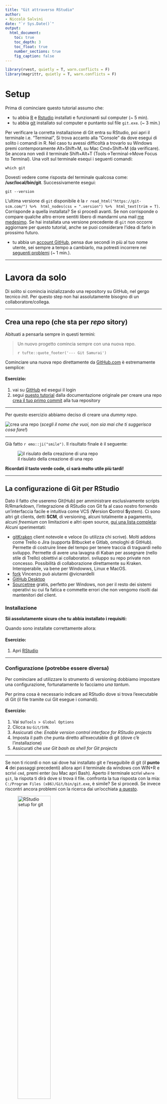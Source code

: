 ```yaml
---
title: "Git attraverso RStudio"
author:
- Niccolò Salvini
date: "`r Sys.Date()`"
output:
  html_document:
    toc: true
    toc_depth: 3
    toc_float: true
    number_sections: true
    fig_caption: false
---
```



```r

library(rvest, quietly = T, warn.conflicts = F)
library(magrittr, quietly = T, warn.conflicts = F)

```



# Setup

Prima di cominciare questo tutorial assumo che:

* tu abbia [R](https://lib.ugent.be/CRAN/) e [Rstudio](https://www.rstudio.com/products/rstudio/download/) installati e funzionanti sul computer (~ 5 min).
* tu abbia [git](https://git-scm.com/) installato sul computer e puntanto sul file `git.exe`. (~ 3 min.)

Per verificare la corretta installazione di Git entra su RStudio, poi apri il terminale i.e. "Terminal", Si trova accanto alla "Console" da dove esegui di solito i comandi in R. Nel caso tu avessi difficoltà a trovarlo su Windows premi contemporamente Alt+Shift+M, su Mac Cmd+Shift+M (da verificare). Se ancora non vedi il terminale Shift+Alt+T (Tools->Terminal->Move Focus to Terminal). 
Una volt sul terminale esequi i seguenti comandi:

```
which git
```

Dovesti vedere come risposta del terminale qualcosa come:  **/usr/local/bin/git**.
Successivamente esegui:

```
git --version
```

L'ultima versione di `git` disponibile è la `r read_html("https://git-scm.com/") %>%  html_nodes(css = ".version") %>%  html_text(trim = T)`. Corrisponde a quella installata? Se sì procedi avanti. Se non corrisponde o compare qualche altro errore sentiti libero di mandarmi una mail [me medesimo](mailto:niccolo.salvini27@gmail.com). Se hai installata una versione precedente di `git` non occorre aggiornare per questo tutorial, anche se puoi considerare l'idea di farlo in prossimo futuro.

* tu abbia un [account GitHub](https://github.com/join), pensa due secondi in più al tuo nome utente, sei sempre a tempo a cambiarlo, ma potresti incorrere nei [seguenti problemi](https://docs.github.com/en/github/setting-up-and-managing-your-github-user-account/changing-your-github-username) (~ 1 min.).

---

# Lavora da solo {data-background=##75aada}

Di solito si comincia inizializzando una repository su GitHub, nel gergo tecnico  _init_. Per questo step non hai assolutamente bisogno di un collaboratore/collega.

---

## Crea una repo (che sta per _repo_ sitory)

Abituati a pensarla sempre in questi termini: 

> Un nuovo progetto comincia sempre con una nuova repo.
>
> `r tufte::quote_footer('--- Git Samurai')`


Cominciare una nuova repo direttamente da [GitHub.com](https://github.com) è estremamente semplice:

<div class="bs-callout bs-callout-exercise">
<h4>Esercizio:</h4>
1. vai su [GitHub](https://github.com) ed esegui il login
2. segui [questo tutorial](https://help.github.com/articles/create-a-repo/) dalla documentazione originale per creare una repo [crea il tuo primo commit](https://help.github.com/articles/create-a-repo/#commit-your-first-change) alla tua repository
</div>

---

Per questo esercizio abbiamo deciso di creare una _dummy repo_.

![crea una repo](./static/images/create-a-repo.png)
(*scegli il nome che vuoi, non sia mai che ti suggerisca cosa fare!*)

---

Già fatto `r emo::ji("smile")`. Il risultato finale è il seguente:


![il risulato della creazione di una repo](./static/images/create-repo-result.png)


:::bulb
**Ricordati il tasto verde code, ci sarà molto utile più tardi!**
:::

---

## La configurazione di Git per RStudio

Dato il fatto che useremo Git(Hub) per amministrare esclusivamente scripts R/Rmarkdown, l'integrazione di RStudio con Git fa al caso nostro fornendo un'interfaccia facile e intuitiva come VCS (**V**ersion **C**ontrol **S**ystem).
Ci sono altri git clients, detti **SCM**, di versioning, alcuni totalmente a pagamento, alcuni _freemium_ con limitazioni e altri open source, [qui una lista completa](https://git-scm.com/downloads/guis):
Alcuni sperimentati:

* [gitKraken](https://www.gitkraken.com/) client notevole e veloce (lo utilizza chi scrive). Molti addons come Trello o Jira (supporta Bitbucket e Gitlab, omologhi di GitHub). Permette di costruire linee del tempo per tenere traccia di traguardi nello sviluppo. Permette di avere una lavagna di Kaban per assegnare (nello stile di Trello) obiettivi ai collaboratori. sviluppo su repo private non concesso. Possibilità di collaborazione direttamente su Kraken. Interoperabile, va bene per Windowws, Linux e MacOS.
* [fork](https://git-fork.com/) Vincenzo può aiutarmi @vicnardelli
* [GitHub Desktop](https://desktop.github.com/)
* [Sourcetree](https://www.sourcetreeapp.com/) gratis, perfetto per Windows, non per il resto dei sistemi operativi su cui fa fatica e commette errori che non vengomo risolti dai mantenitori del client.


### Installazione

:::warn
**Sii assolutamente sicuro che tu abbia installato i requisiti:**
:::


<!-- <div class="bs-callout bs-callout-exercise"> -->
<!-- <h4>Esercizio:</h4> -->
<!-- 1. [Download](https://git-scm.com/downloads) Git -->
<!-- 1. Installa [RStudio](https://inbo.github.io/tutorials/installation-RStudio-admin.html) -->
<!-- </div> -->

Quando sono installate correttamente allora:

<div class="bs-callout bs-callout-exercise">
<h4>Esercizio:</h4>
1. Apri [RStudio](https://inbo.github.io/tutorials/installation-RStudio-user.html)
</div>

---

### Configurazione (potrebbe essere diversa)

Per cominciare ad utilizzare lo strumento di versioning dobbiamo impostare una configurazione, fortunatamente lo facciamo _una tantum_.

Per prima cosa è necessario indicare ad RStudio dove si trova l'executable di Git (il file tramite cui Git esegue i comandi).

<div class="bs-callout bs-callout-exercise">
<h4>Esercizio:</h4>
1. Vai su`Tools > Global Options`
1. Clicca su `Git/SVN`.
1. Assicurati che: *Enable version control interface for RStudio projects*
1. Imposta il path che punta diretto all'executable di git (dove c'è l'installazione)
1. Assicurati che *use Git bash as shell for Git projects*
</div>

---

Se non ti ricordi o non sai dove hai installato git e l'eseguibile di git (il **punto 4** dei passaggi precedenti) allora apri il terminale da windows con WIN+R e scrivi `cmd`, premi enter (su Mac apri Bash). Aperto il terminale scrivi `where git`, la rispota ti dirà dove si trova il file. confronta la tua risposta con la mia: `C:/Program Files (x86)/Git/bin/git.exe`, è simile? Se sì procedi. Se invece riscontri ancora problemi con la ricerca dai un'occhiata [a questo](http://happygitwithr.com/rstudio-see-git.html#tell-rstudio-where-to-find-git).

![RStudio setup for git](./static/images/RStudio-setup-git.png){width=50%}

---
Adesso dobbiamo dire a GitHub chi siamo, con l'obiettivo di stabilire una connessione all'account online. Per farlo git ha bisogno delle credenziali di GitHub, i.e. username e GitHub email:

<div class="bs-callout bs-callout-exercise">
<h4>Esercizio:</h4>
1. vai su `Tools > Shell` e apri shell
1. nella shell, scrivi i seguenti comandi e premi invio.
```
git config --global user.name "mygithubusername"
```
1. Sempre nella shell scrivi il seguente comando completando con la mail di registrazione e premi invio:
```
git config --global user.email "my.name@gmail.com"
```
</div>

---

![RStudio setup git shell](./static/images/Rstudio-GitShell.png){width=75%}


Mi raccomando usa il tuo **username GitHub**! Per verificare che tutta la configurazione sia andata a buon fine esegui questo comando: `git config --global --list`

Se la configirazione ha avuto esito positivo allora congratulazioni, il tuo setup è finito! 👍

---


Se ti trovi male con la configurazione da terminale recentemente il pacchetto `usethis` ha introdotto una serie di funzioni per interagire con Git e GitHub. Qui copriamo solo lo "handshake" tra Git e RStudio, ma molto copre molte alte operazioni di verisoning come la **P**ull **R**equest etc. una sezione sarà interamente dedicata al set up completo tramite `usethis`:


```r

## Installa il pacchetto se necessario (solo una volta)
## install.packages("usethis")

library(usethis)
use_git_config(user.name = "Jane Doe", user.email = "jane@example.org")

```

Per verificare la corretta configurazione esegui lo stesso comando da terminale:

```
git config --global --list
```



## Clona una repo per lavorarci in locale

Prima abbiamo inizializzato una repo online e abbiamo configurato git per cooperare con RStudio. Adesso possiamo cominciare a lavorare sul codice localmente scaricando la repo sul laptop. RStudio provvede ad occuparsi di tutto questo in una maniera molto conveniente e facile. 

<div class="bs-callout bs-callout-exercise">
<h4>Esercizio:</h4>
1. vai sulla pagina GitHub della tua nuova repo copiando l'url **HTTPS** (*ricordi il bottone di prima?*)
1. in Rstudio prosegui per `File > New Project...`, seleziona `Version Control` e scegli `Git`
1. nella prima casella in alto, copia e incolla l'url **HTTPS** (in automatico il nome della cartella che contiene il progetto viene completata)
1. naviga fino alla cartella copiata dove desideri mettere tutti i tuoi progetti/codici R.
</div>

--- 

Per avere l'indirizzo **HTTPS** di clone della repo é sufficiente cliccare sopra <span style="color: green;">code</span> e premere sul piccolo bottone accanto all'indirizzo per copiare direttamente su clipboard (in alternativa seleziona e copia tutto l'url).

![Copy the https link of a repo](./static/images/copy-repo-link.png){width=75%}

---
Un esempio di setup del progetto utilizzando una repo Git può essere questo:

![Clone a repo in RStudio](./static/images/create-project-rstudio.png){width=75%}

---

<div class="bs-callout bs-callout-exercise">
<h4>Esercizio:</h4>
Cerca la cartella che corrisponde alla git repo nella destinazione al punto 4 dell'esercizio. Il contenuto della cartella corrisponde a quello che c'è nella repo online?
</div>

---

## `.gitignore`

Quando si inizia un nuovo progetto in RStudio, ma anche in Python e tanti altri linguaggi è utile (anche se non propio indispensabile) aggiungere il file `.gitignore` se non esiste già. E' infatti possibile in fase di inizializzazione della repo online, direttamente da GitHub, creare il `.gitignore` default o custom (se hai difficoltà a comporre il file `.gitignore` assicurati di trovare un progetto simile al tu su GitHub e copia il contenuto, in alternativa naviga in [questo strumento online gratuito](https://www.toptal.com/developers/gitignore) speficificando i software che utilizzi e in automatico questo comporrà il perfetto `.gitignore`).
Il file `.gitignore` definisce tutti quei files che **non** devono finire nella repo online per diversi motivi, eccone alcuni:

- ci sono delle credenziali segrete `.Renviron` o`.Rprofile`  ( TODO: link a come storare credenziali segrete in R)
- files di sessione `.RData`
- files di logs e history `.Rhistory` e `.Rapp.history`
- file di sistema prodotti da RStudio, come`myprojectname.Rproj` 
- file specifici dell'utente `.Ruserdata`
- files temporanei creati da R Markdown, esempio: `*.utf8.md` e `*.knit.md`.
- files/ cartelle di cache come  `*_cache/` o `/cache/`
- tokens per [OAuth2 authorization](https://github.com/r-lib/httr/releases/tag/v0.3), come `.httr-oauth`
- Se stai scivendo un pacchetto: files di risposta in seguito ad un **R CMD build**, come `/*.tar.gz`; files di risposta in seguito ad un **R CMD check** come `/*.Rcheck/`
- altri che dipendono dalle esigenze specifiche del progetto espressi con una sintassi particolar, come tutti i files preceduti da "_" nel build con `bookdown`

Quindi rimandendo sullo stretto necessario se non c'è già possiamo aggiungere un file di testo (`File > New File > Text File`) rinominandolo `.gitignore` e aggiungere nel file il seguente testo `myprojectname.Rproj`, in alternativa come nell'esercizio:

<div class="bs-callout bs-callout-exercise">
<h4>Esercizio:</h4>
1. vai sul `git` pane (la tab dove c'è scritto Git), 
1. tasto destro sopra il file `....Proj` e seleziona nel men+ a tendina `Ignore...`
1. controlla se iul contenuto del `.gitignore` è correttamente aggiornato, poi clicca `Save`.
</div>

---

Visto che il nostro porgetto dummy èp rinominato `favourite-fruit-color`, il corrispondente `.Rproj` file è `favourite-fruit-color.Rproj`. Cliccando il tasto destro del muose sul file è possibile selezionare ignora:

![Ignore a file](./static/images/gitignore-rstudio1.png){width=75%}

---

Linee guida su quando è necessario usare il file `.gitignore`:

* in ogni linguaggiuo di progrannazione dove alcuni files dono *derivati* di altri
* quando ci sono informazioni sensibili che non devono assolutamente essere condivise e non possono essere immagazzinate negli scripts (passwords di Accounts, di database, tokens di Dropbox, etc...)
* quando c'è una cartella con files di grandi dimensioni che non deve finire nella history (bensì backed up da qualche altra parte)
* una cartella con files temporanei o con esempi come _temp/_ o _*-Ex.R_

---

Nota che la sintassi del `.gitignore` è molto intuitiva e permette tramite wildcards di estendere l'ingnore a tutti i files con la medesima estensione ( per esempio `*.Rproj`) o con il medesimo prefisso o suffisso.

![Update .gitignore](./static/images/gitignore-rstudio2.png){width=75%}

---

Controllla il contenuto del `.gitignore`, se sei soddisfatto premi `Save`:

![Update .gitignore](./static/images/gitignore-rstudio2.png){width=75%}

---

## Fa il **commit**

Visto che il `.gitignore` è stato modificato git ha registrato un cambiamento nella <span style="color: green;">repo locale</span> che non è nella <span style="color: red;">repo online</span> di GitHub.
Allora data la nuova aaggiunta/modifica del presistente `.gitignore` possiamo fare il `commit` di questo cambiamento e fornire un messagio ce spieghi il cambiamento fatto.

<div class="bs-callout bs-callout-exercise">
<h4>Esercizio:</h4>
1. Vai sul `git` pane
1. Spunta la casella accanto a `.gitignore`
1. Clicca `Commit`
1. Aggiungi un messaggio premendo su `commit message` e clicca commit
1. Clicca `Close` per rimuovere il summary del commit
</div>

---

Adesso lo stato del `.gitignore` prima che il file venga committato è giallo con un punto interrogativo accanto. Questo significa che Git ha notato un cambiamento/aggiunta di quel file.

![Local commit](./static/images/commit-rstudio1.png){width=75%}

---

Spuntando la casella accanto al `.gitignore` (oppure selezionandolo e premendo invio) e cliccando su commit si apre una finestra di dialogo dove viene chiesto a destra di inserire un messaggio di commit. 
(rivdere) 
Ogni messaggio di commit ha un header, cioè un titolo dove viene spesso riassunto il cuore di quello che è stato fatto per poi lasciare uno spazio bianco sotto l'headere ed elencare con un elenco puntato e numerato quali sono materialemente le operazioni fatte o il motivo. Il messaggio di commit è una vera e propria **arte** deve essere _semplice_, _chiaro_ e sempre nell'ottica di far capire ad un terzo, molto probabilmente te nel futuro cosa tu abbia fatto e perchè lo hai fatto. [Questo post](https://chris.beams.io/posts/git-commit/) può aiutarti a scrivere in maniera più efficace un commit seguendo alcune linee guida.
Alcuni SCM (non quello intgrato nella IDE di RStudio) prevedono la possibilità di creare un template per il commit, cosicchè ogni volta che un file o un gruppo di files viene committato un template di commit viene generato e il processo di revisione del codice è meglio struttuato e più riproducibile. 
Dietro questa semplice operazione ci sono 


![Local commit](./static/images/commit-rstudio2.png){width=75%}

---

Dopo questo abbiamo una piccola panoramica tecnica di quello che sta succedendo (quello che è stato aggiunto, quello che è stato tolto, quello che è stato modificato)

![Local commit](./static/images/commit-rstudio3.png){width=75%}

---
E buona pratica **committare spesso**. Questo permette di spezzettare la logica dello sviluppo del software in tante e piccole singole operazioni su cui si può intervenire in maniera stagna. L'uso frequente di commits permette anche di evitare alcuni probelmi comuni sia di GitHub che di RStudio. Un problema è il tempo di attesa del commit, infatti il git pane di RStudio è molto pratico ma non è ottimizzato. Fare un commit molto grosso con tanti files potrebbe richiedere molto tempo e in alcuni casi git potrebbe sputare un errore. (related issue)

La documentazione è un aspetto cruciale dello sviluppo di ogni software, prima ancora che per gli altri **per te stesso**. Il file `README.md`  ti aiuta a capire lo scopo del progetto. Adesso possiamo provare a modificare il file `README.md` localmente e procedere alla stessa maniera.

<div class="bs-callout bs-callout-exercise">
<h4>Esercizio:</h4>
1. Aggiorna il file `README.md` direttamente da dentro RStudio
1. Commit i cambiamenti
</div>

---


Ricorda che il report dei cambiamenti nel panel in basso barra in rosso le linee di codice che sono sparite dal file e in verde quelle aggiunte o modificate:

![Local commit](./static/images/commit-rstudio4.png){width=75%}

---

## Push dei cambiamenti su GitHub

Nota che `git` ti avverte che *your branch is ahead of 'origin/master' by 2 commits*, questo significa che ancora i tuoi cambiamenti sono in fase di stage, devono ancora essere trasmessi alla repo di GitHub online. Per trasmettere i cambiamenti a GitHub premi `push`.

<div class="bs-callout bs-callout-exercise">
<h4>Esercizio:</h4>
1. Clicca `push` nel `git` pane
1. Vai su GitHub all'indirizzo della tua repository e verifica il commit, il messaggio e i cambiamenti
</div>

---

RStudio successivamente ti avverte sullo stato dei tuoi commits locali rispetto a quelli mandati `push`ed a GitHub:

![Push](./static/images/push-rstudio1.png){width=75%}

---

Adesso su GitHub il `README.md` è aggiornato? Dove si trova la panoramica dei commits sulla repo online?

![Verify your commits on GitHub](./static/images/local-commit-on-github.png){width=75%}

---

## Configurazioni Addizionali - metti da parte la password 🔑

Non è per caso noioso tutte le volte rimettere la propria password ogni volta che viene `push`ato qualcosa alla repo?  
Fortunatamente così come per _Username_ e _mail_, anche con la password è possibile fare la stessa cosa usando il protocollo sicuro **HTTPS**.

<div class="bs-callout bs-callout-exercise">
<h4>Esercizio:</h4>
1. Clicca su `More` nel `git` pane e seleziona `Shell`
1. Scrivi `git config --global credential.helper store` e premi invio
1. Scrivi `exit` e premi invio per uscire dalla shell
</div>

La prossima volta che `git` avrà bisogno delle tue credenziali **te le chiederà solo una volta** e le manterrà per tutte le operazioni successive.

---

Il bottone "More" ha il simbolo di un **ingranaggio** ⚙️: 

![Store credentials](./static/images/https-credentials-rstudio1.png){width=75%}


---

## Crea un commit logico

Come anticipato prima, la buona pratica di sviluppo di software prevede di committare spesso e mappare in modo chiaro e sintetico la relazione tra problema da risolto e codice cambiato/aggiunto. Tuttavia alcune volte questo prevede che l'aggiunta di cambiamenti alla codebase avvenga in due diversi commits. L'interfaccia di RStudio include anche la possibilità di specificare qualche linea di codice nel messagio del commit:

![Logical commit 1](./static/images/logical-commit-rstudio.png){width=75%}

---

Per riassumere, le diverse fasi che intercorrono tra una operazione di commit e la successiva possono essere:

- `stage xyz`: aggiungi xyz dal commit
- `unstage xyz`: rimuovi xyz dal commit
- `discard xyz`: revert (ritorna indietro) rispetto ai cambiamenti su xyz ( `r emo::ji("warning")` stai attento, questo non può essere riportato indietro! `r emo::ji("warning")` )

E `xyz` può essere

- una `linea` singola
- una `selezione` di linee
- un `chunk` di codice
    - RStudio si occuperà di spezzare i cambiamenti in più chunks
    - I chunks sono definiti come 10 linee di codice non cambiate tra gli effettivi cambiamenti

---

<div class="bs-callout bs-callout-exercise">
<h4>Esercizio:</h4>
1. Effettua due differenti cambiamenti al `README.md` localmente
1. Crea un `commit` per ogni cambiamento tale che:
    1. Seleziona il cambiamento e mettilo in `stage`
    1. Aggiungi un messaggio di `commit` e clicca su `Commit`
1. non `Push`are (ancora...)
</div>

---

## Crea un Conflitto

Alcune volte accade, soprattuto in ambienti molto collaborativi o con tanti contributori che più collaboratori lavorino sulle stesse linee di codice. Non c'è da preoccuparsi, adesso impariamo ad amministrare i conflitti e risolverli. Lo faremi creandone uno.

<div class="bs-callout bs-callout-exercise">
<h4>Esercizio:</h4>
Aggiorna il `README.md` direttamente online su GitHub, sulla stessa identica linea che hai cambiato nell'esercizio precedente.
</div>

---

Se non ti ricordi o non sai come si fa un cambiamento online, per favore controlla [questo tutorial](https://help.github.com/articles/create-a-repo/#commit-your-first-change). Guarda poi i risultati online del commit. Ricorda che non c'è  bisogno di spingere i cambiamenti  `Push`ando il commit, siamo già online, non serve, infattic contestualmente `Push`ando cambia immediatamente il contenuto della repo.

![Commit to create conflict](./static/images/commit-to-create-conflict.png){width=75%}

---

<div class="bs-callout bs-callout-exercise">
<h4>Esercizio:</h4>
Torna indietro su Rstudio e prova a spingere (click `push`) i cambiamenti locali.
</div>

---
Git ti aiuta avvertendoti che ci sono dei cambiamenti remoti ( _remote changes_ ) sulla stessa repo.

![Conflict](./static/images/conflict-rstudio1.png){width=75%}

---

<div class="bs-callout bs-callout-exercise">
<h4>Esercizio:</h4>
Clicca su `Pull` per tirare i cambiamenti dentro la tua repo GitHub (fare il download) 
</div>

Git ti notifica un conflitto i.e. **CONFLICT** e ti chiede cosa vuoi fare, le operazioni da fare sono 2:

1. Metti a posto il conflitto
1. Commit del risultato dopo aver messo a posto il conflitto

![Conflict](./static/images/conflict-rstudio2.png){width=75%}

---

Adesso con calma va risolto il conflitto!

Ogni conflitto è sempre evidenziato con la seguente sintassi:

```
<<<<<<< HEAD
il tuo codice locale
=======
il codice che esiste su GitHub
>>>>>>> origin/master
```

Per risolvere il conflitto tdevi decidere quale delle due versioni ti convince di più viceversa quale vuoi scartare.

---

<div class="bs-callout bs-callout-exercise">
<h4>Esercizio:</h4>
1. Apri il `README.md` in RStudio:

        <<<<<<< HEAD
        A simple analysis to visualize my favourite fruit colour.
        =======
        A simple analysis to discover my favourite fruit color.
        >>>>>>> origin/master

2. Scegli solo la _versione_ preferita (in questo caso quella su GitHub):

        A simple analysis to discover my favourite fruit colour.

3. Committa il risultato
4. Clicca su `Push` per aggiornare GitHub
</div>

Se tu dovessi incontrare nuovi conflitti in futuro utilizza il semplice _modus operandi_ che hai appena visto.

---

## Aggiungi un nuovoi file

During a project, new files will be added to the project folder, which need to be version controlled as well. New directories and files can be added and committed, just like any other adaptation. 

By clicking the box next to a file, the file is staged (i.e. ready to be committed). Staging a new directory will stage all files in the directory. However, you can not stage empty directories!

<div class="bs-callout bs-callout-exercise">
<h4>Exercise:</h4>
1. Add a `fruits.csv` file in a `/data` subdirectory
1. Link to this file in the `README.md` (use relative paths), mentioning the purpose of the file 
1. Commit both changes (new data file and the `README.md` adaptation) in a single commit message
</div>
---

Rstudio provides information about the status of the file:

- `README.md` file is adapted (blue *Modified* box)
- `data/` is currently unknown to Git (yellow *Question mark* box)

![Add a file](./static/images/add-file-rstudio1.png){width=75%}

---

Clicking both will make them ready to be committed. Remark, the `data/fruits.csv` file gets a green *Added* box:

![Add a file](./static/images/add-file-rstudio2.png){width=75%}

---

## Adapt last commit

Sometimes, you just did a commit of some adaptations, but you see that you missed some lines of code that should be included in the same commit. Git provides the ability to `amend` a previous commit with some additional adaptations.

<div class="bs-callout bs-callout-exercise">
<h4>Exercise:</h4>
1. Make a change in `fruits.csv`
1. `Commit` as usual but **check** `amend previous commit` in the commit message box
</div>

**Warning:** don't do this on commits that have been pushed. That would result in conflicts.

---

Next to the `Commit` box, the `amend` option is available:

![Add a file](./static/images/amend-commit-rstudio.png){width=75%}

---

## View history

One of the advantages of using version control with regular commits is that you get a history of your project. You can check the history (the series of commits) both online on GitHub as well as in Rstudio:

<div class="bs-callout bs-callout-exercise">
<h4>Exercise:</h4>
1. Within Rstudio, click on `history` in the `git` pane
1. On the webpage of your repository, chek the commit list
</div>

---

Notice the presence of `History` twice in the following image: 

- As a separate pane (your R command history): this has nothing to do with Git
- Within the `git` pane (the history of your commit messages)

![View history](./static/images/history-rstudio1.png){width=75%}

---

You can click on each of the commits to verify the adaptations that were part of the specific commit:

![View history](./static/images/history-rstudio2.png){width=75%}

---

## Create a branch to experiment

### How to make a new branch?

It is good practice to ALWAYS work on (short-living) branches. It allows you to freely experiment until you are satisfied of the result and it ensures your `master` provides the last stable version of your analysis/project.

<div class="bs-callout bs-callout-exercise">
<h4>Exercise:</h4>
1. click on `Create branch` symbol* (next to the current branch name)
1. Provide a branch name (lowercase, no spaces)
1. Keep remote on `origin`
1. Check the box `Sync branch with remote`
1. Click `Create`
</div>

*the create branch symbol looks as follows:
![](./static/images/rstudio_branch_symbol.png)

---

Make sure your branch name makes sense for the work you are planning to do. Use lower case characters and `-` in between words (NO spaces!). For this example, we decided to use the name `analysis-script` for the branch name. 

![Create branch](./static/images/branch-rstudio3.png){width=75%}

---

<div class="alert alert-danger">
<h4>Remark!</h4>
Older versions of Rstudio do not provide the functionality to create a branch directly! You will have to use the `Shell` to create the new branch:
</div>

<div class="bs-callout bs-callout-info">
<h4>Shell based approach to create a new branch:</h4>
1. Open the git shell
1. Create a branch by a `checkout` to new `branch`:
    ```
    git checkout -b analysis-script
    ```
1. Get an overview of your branches: `git branch`
1. Type `git push -u origin analysis-script` to activate `Push`/`Pull` buttons

Shell based approach to create a new branch:
![Create branch](./static/images/create-branch-rstudio.png){width=75%}

This will also activate the `pull` and `push` buttons. From now on, you can commit as many times as you want/need to this branch and push the commits to GitHub, where it will be stored under the same branch name:

![First push branch](./static/images/branch-first-push-rstudio.png){width=75%}
</div>

---

We can work on the just created branch and start making adaptations:

<div class="bs-callout bs-callout-exercise">
<h4>Exercise:</h4>
1. Add an analysis file in a `/src` directory
1. `Commit` the adaptation to the branch
1. Click `Push` to send the adaptations to Github
1. On GitHub website, look for your branch and check the adaptations to the branch
</div>

---

### Effect of switching branches

The first time you switch branches and you see files disappearing, you might be wondering what is happening. No worries, Git is just making sure you only see those files relevant for the active branch. In the next exercise, we will explore this feature in more detail:

<div class="bs-callout bs-callout-exercise">
<h4>Exercise:</h4>
1. Click on the right-top dropdown in the `git` pane
1. Switch to the status of the `master` branch by selecting `(LOCAL BRANCHES) -> master`
1. Verify your local directory structure in file explorer: where are your files?
1. Switch back to the status of the new branch (in the example i.e. `analysis-script`)
1. Verify your local directory structure in file explorer again: where are your files?
</div>

---

As in our example, the branch name is `analysis-script`, the dropdown defines this as the currently active branch. Clicking on the dropdown provides an overview of all branches:

![Switch branch](./static/images/branch-rstudio1.png){width=75%}

---

Rstudio provides you information about the switch to the `master` branch:

![Switch branch](./static/images/branch-rstudio2.png){width=75%}

<div class="alert alert-danger">
Make sure you are currently working on your newly created branch (e.g. `analysis-script`) before you proceed!
</div>

---

## Pull requests

When satisfied about the work done in a branch, it is time to bring these adaptations to the `master` branch as part of the *stable* analysis. NEVER merge locally on your machine, we will ALWAYS merge a branch online, by making use of a `Pull request`!

---

### Create a pull request

<div class="bs-callout bs-callout-exercise">
<h4>Exercise:</h4>
1. Click `push` (if not already done)
2. At [Github](https://github.com/), browse to your repository.
3. Create a `pull request` online
</div>

---

Github actually suggests you to `Compare & Pull request` on the webpage in a new yellow box. If you do not see the messag, you can still initiate a `Pull request`. The `Pull request` aims to insert the adaptations in your branch into the `master` branch. 

![Check Github message pull request](./static/images/pull-request-intro.png){width=75%}

---

In a new dialog, you can provide a short summary line about the `Pull request` with the option to add additional information. By clicking the `Create pull request` button, you actually propose the merge into the `master` branch.

![Adapt Github message and start pull request](./static/images/pull-request_message.png){width=75%}

---

### Review your pull request

While working on your own and you are sure about the changes, you can actually merge the `Pull request` yourself. Although, this is the ideal moment for revision of the code (you can ask people to review your code, but automated checks can be added as well).

<div class="bs-callout bs-callout-exercise">
<h4>Exercise:</h4>
1. Review your own code!
2. If OK, merge the `Pull request`. 
3. Do not forget to delete the branch online (Github asks you to)
</div>

---

![See pull request](./static/images/pr.png){width=75%}


---

### Include your accepted work to local master

For the moment, your adaptations are integrated into the `master` branch online, but not yet on your local computer. So, you have to update the local `master` branch:

<div class="bs-callout bs-callout-exercise">
<h4>Exercise:</h4>
1. In Rstudio, switch to the `master` branch (right top in `Git` pane)
1. Click `Pull`
1. Remove the local branch as well (otherwise you will have a lot of them after a while). You need to open the Shell:
    ```
    git branch -d analysis-script
    ```
</div>

![git pull](./static/images/pull-rstudio.png){width=75%}

---

# Working together {data-background=#c2c444}

---

## Invite collaborators

You now have experienced all the major steps to effectively use version control with Git. We can now apply these same steps when working together.

<div class="bs-callout bs-callout-exercise">
<h4>Exercise:</h4>
* Team up with two or three persons
* Let one person invite the others, provide them with read/write access as explained in [this tutorial](https://help.github.com/articles/inviting-collaborators-to-a-personal-repository/)
</div>

---

On your own repository, you have all admin rights to add `Collaborators` in the `Settings` section of GitHub:

![Invite collaborator](./static/images/invite-collaborator.png){width=75%}

---

When invited to collaborate, you have to `Accept invitation` in order to start working on the repository:

![react to collaborator](./static/images/react-collaborator.png){width=75%}

---

## Issues

Issues can be used for multiple purposes: alerting colleagues about a bug in the code, proposing new features, discussing specific steps in the analysis,...

<div class="bs-callout bs-callout-exercise">
<h4>Exercise:</h4>
* Raise an `issue` online
* Provide issues with an appropriate `label`
* Assign your colleague to the issue
</div>

---

## Online adaptations

When there is no coding involved, e.g. you just need to update a few text lines in a markdown file, the usage of the online GitHub features could be sufficient enough: 

<div class="bs-callout bs-callout-exercise">
<h4>Exercise:</h4>
* Make an adaptation to an online file
* Propose a `pull request` and assign your collaborator
* Merge the adaptation to the `master` branch
</div>

---

## Local adaptations

In this section, all the individual steps come together to collaborate on the code of your project. First, we will start with a rehearsel of the individual steps as an exercise. Afterwards, we will try out a workflow that can be used as a step by step procedure in the future.

<div class="alert alert-danger">
<h4>Remember!</h4>
**Working on a local branch - merging online**
</div>

---

You can interpret the following exercise as a wrap-up of the steps learnt in the previous section:

<div class="bs-callout bs-callout-exercise">
<h4>Exercise:</h4>
* As collaborator, `clone` the other repository to your local computer
* Create a new `branch` locally with a different name
* Adapt the content of a file
* `Commit` your adaptation
* `Push` your `branch` to the remote repository
* Go to GitHub and make a `Pull request`
* Revise the work and `merge` online when appropriate
* Update your local work
* Check if all adaptations are represented in your local files
</div>

**Tip**: All functionalities are described in the previous sections

---

## Step by step workflow

The steps of the previous exercise provide the main building blocks. Nevertheless, when working on a project, a step by step procedure can help in the beginning to remember the workflow. A dedicated version for Rstudio is available at this repo as a separate [workflow overview](./workflow_rstudio.html).

---

## Release

Once you are satisfied with the status of your analysis, it makes sense to create a release:

* For publications (DOI)
* For code/software development versions
* For course notes

Follow [this tutorial](https://help.github.com/articles/creating-releases/) to create a release.

---

# Some more *Rules for collaboration*:

* Commit often, make small commits
* Don't mix changes in 1 commit
* Think about your commit messages
* Always commit into a feature branch, never in the `master` branch.
* Always start features branches from the `master` branch.
* Only work in your own branches.
* Never merge someone else's `pull request` without their consent.
* Don't keep long-lived branches (form of technical debt)

---

**There's no such thing, as a free lunch...**

---

<!-- ...but if you're hungry you can  -->

<!-- * Webinars -->
<!--     - [Github and Rstudio management](https://www.rstudio.com/resources/webinars/rstudio-essentials-webinar-series-managing-part-2/) -->
<!--     - [Collaboration and time travel: version control with git, github and RStudio](https://www.rstudio.com/resources/webinars/collaboration-and-time-travel-version-control-with-git-github-and-rstudio/) -->

<!-- * Tutorials -->
<!--     - [Hadley Wickham R packages book](http://r-pkgs.had.co.nz/git.html) -->
<!--     - [Happy Git and GitHub for the useR](http://happygitwithr.com/index.html) -->

<!-- --- -->

<!-- Information combined at [INBO Git course](https://github.com/inbo/git-course). <br/>You're welcome to provide issues, pull requests,... -->



